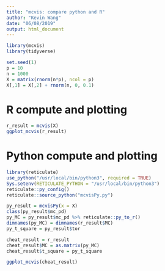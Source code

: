 ```yaml
---
title: "mcvis: compare python and R"
author: "Kevin Wang"
date: "06/08/2019"
output: html_document
---
```


```r
library(mcvis)
library(tidyverse)

set.seed(1)
p = 10
n = 1000
X = matrix(rnorm(n*p), ncol = p)
X[,1] = X[,2] + rnorm(n, 0, 0.1)
```

# R compute and plotting
```r
r_result = mcvis(X)
ggplot_mcvis(r_result)
```

# Python compute and plotting

```r
library(reticulate)
use_python("/usr/local/bin/python3", required = TRUE)
Sys.setenv(RETICULATE_PYTHON = "/usr/local/bin/python3")
reticulate::py_config()
reticulate::source_python("mcvisPy.py")
```

```r
py_result = mcvisPy(x = X)
class(py_result$mc_pd)
py_MC = py_result$mc_pd %>% reticulate::py_to_r()
dimnames(py_MC) = dimnames(r_result$MC)
py_t_square = py_result$tor

cheat_result = r_result
cheat_result$MC = as.matrix(py_MC)
cheat_result$t_square = py_t_square

ggplot_mcvis(cheat_result)
```


